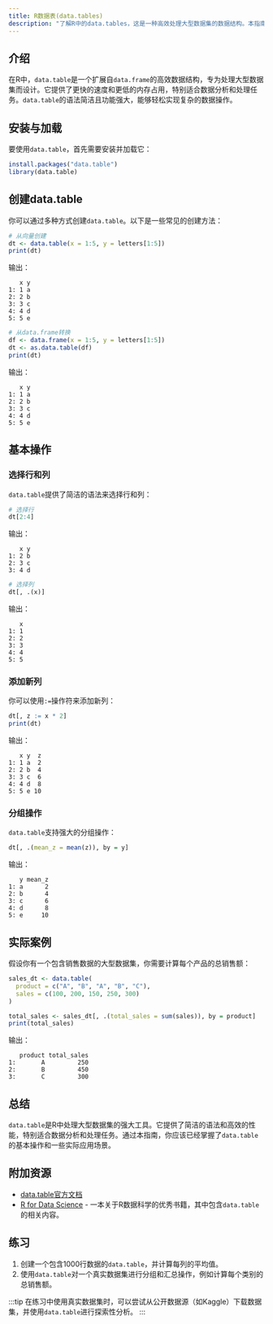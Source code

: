 ```yaml
---
title: R数据表(data.tables)
description: "了解R中的data.tables，这是一种高效处理大型数据集的数据结构。本指南将带你从基础概念到实际应用，帮助你掌握data.tables的使用。"
---
```


## 介绍

在R中，`data.table`是一个扩展自`data.frame`的高效数据结构，专为处理大型数据集而设计。它提供了更快的速度和更低的内存占用，特别适合数据分析和处理任务。`data.table`的语法简洁且功能强大，能够轻松实现复杂的数据操作。

## 安装与加载

要使用`data.table`，首先需要安装并加载它：

```r
install.packages("data.table")
library(data.table)
```

## 创建data.table

你可以通过多种方式创建`data.table`。以下是一些常见的创建方法：

```r
# 从向量创建
dt <- data.table(x = 1:5, y = letters[1:5])
print(dt)
```

输出：

```
   x y
1: 1 a
2: 2 b
3: 3 c
4: 4 d
5: 5 e
```

```r
# 从data.frame转换
df <- data.frame(x = 1:5, y = letters[1:5])
dt <- as.data.table(df)
print(dt)
```

输出：

```
   x y
1: 1 a
2: 2 b
3: 3 c
4: 4 d
5: 5 e
```

## 基本操作

### 选择行和列

`data.table`提供了简洁的语法来选择行和列：

```r
# 选择行
dt[2:4]
```

输出：

```
   x y
1: 2 b
2: 3 c
3: 4 d
```

```r
# 选择列
dt[, .(x)]
```

输出：

```
   x
1: 1
2: 2
3: 3
4: 4
5: 5
```

### 添加新列

你可以使用`:=`操作符来添加新列：

```r
dt[, z := x * 2]
print(dt)
```

输出：

```
   x y  z
1: 1 a  2
2: 2 b  4
3: 3 c  6
4: 4 d  8
5: 5 e 10
```

### 分组操作

`data.table`支持强大的分组操作：

```r
dt[, .(mean_z = mean(z)), by = y]
```

输出：

```
   y mean_z
1: a      2
2: b      4
3: c      6
4: d      8
5: e     10
```

## 实际案例

假设你有一个包含销售数据的大型数据集，你需要计算每个产品的总销售额：

```r
sales_dt <- data.table(
  product = c("A", "B", "A", "B", "C"),
  sales = c(100, 200, 150, 250, 300)
)

total_sales <- sales_dt[, .(total_sales = sum(sales)), by = product]
print(total_sales)
```

输出：

```
   product total_sales
1:       A         250
2:       B         450
3:       C         300
```

## 总结

`data.table`是R中处理大型数据集的强大工具。它提供了简洁的语法和高效的性能，特别适合数据分析和处理任务。通过本指南，你应该已经掌握了`data.table`的基本操作和一些实际应用场景。

## 附加资源

- [data.table官方文档](https://rdatatable.gitlab.io/data.table/)
- [R for Data Science](https://r4ds.had.co.nz/) - 一本关于R数据科学的优秀书籍，其中包含`data.table`的相关内容。

## 练习

1. 创建一个包含1000行数据的`data.table`，并计算每列的平均值。
2. 使用`data.table`对一个真实数据集进行分组和汇总操作，例如计算每个类别的总销售额。

:::tip
在练习中使用真实数据集时，可以尝试从公开数据源（如Kaggle）下载数据集，并使用`data.table`进行探索性分析。
:::